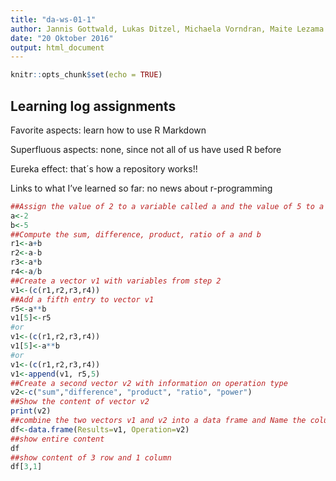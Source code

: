 ```yaml
---
title: "da-ws-01-1"
author: Jannis Gottwald, Lukas Ditzel, Michaela Vorndran, Maite Lezama Valdez, Alexander Jorns
date: "20 Oktober 2016"
output: html_document
---
```


```r
knitr::opts_chunk$set(echo = TRUE)
```

## Learning log assignments

Favorite aspects: learn how to use R Markdown

Superfluous aspects: none, since not all of us have used R before

Eureka effect: that´s how a repository works!!

Links to what I've learned so far: no news about r-programming

```r
##Assign the value of 2 to a variable called a and the value of 5 to a variable called b
a<-2
b<-5
##Compute the sum, difference, product, ratio of a and b
r1<-a+b
r2<-a-b
r3<-a*b
r4<-a/b
##Create a vector v1 with variables from step 2
v1<-(c(r1,r2,r3,r4))
##Add a fifth entry to vector v1 
r5<-a**b
v1[5]<-r5
#or
v1<-(c(r1,r2,r3,r4))
v1[5]<-a**b
#or
v1<-(c(r1,r2,r3,r4))
v1<-append(v1, r5,5)
##Create a second vector v2 with information on operation type
v2<-c("sum","difference", "product", "ratio", "power")
##Show the content of vector v2 
print(v2)
##combine the two vectors v1 and v2 into a data frame and Name the columns
df<-data.frame(Results=v1, Operation=v2)
##show entire content
df
##show content of 3 row and 1 column
df[3,1]

```
